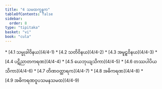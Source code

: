 ```yaml
---
title: "4 သမထက္ခန္ဓက"
tableOfContents: false
sidebar:
  order: 8
type: "tipitaka"
basket: "vi"
book: "cula"
---
```



<DynamicBreadcrumb />



<TableOfContents book="cula" section="4">
* [4.1 သမ္မုခါဝိနယ](4/4-1)
* [4.2 သတိဝိနယ](4/4-2)
* [4.3 အမူဠှဝိနယ](4/4-3)
* [4.4 ပဋိညာတကရဏ](4/4-4)
* [4.5 ယေဘုယျသိကာ](4/4-5)
* [4.6 တဿပါပိယသိကာ](4/4-6)
* [4.7 တိဏဝတ္ထာရက](4/4-7)
* [4.8 အဓိကရဏ](4/4-8)
* [4.9 အဓိကရဏဝူပသမနသမထ](4/4-9)
</TableOfContents>